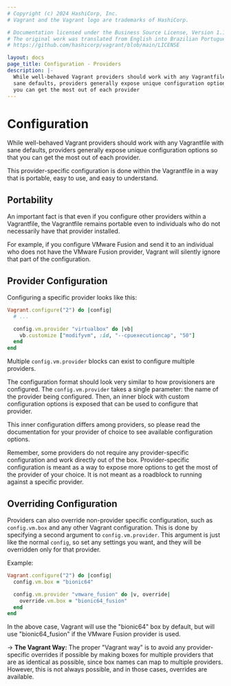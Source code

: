 ```yaml
---
# Copyright (c) 2024 HashiCorp, Inc.
# Vagrant and the Vagrant logo are trademarks of HashiCorp.

# Documentation licensed under the Business Source License, Version 1.1.
# The original work was translated from English into Brazilian Portuguese.
# https://github.com/hashicorp/vagrant/blob/main/LICENSE

layout: docs
page_title: Configuration - Providers
description: |-
  While well-behaved Vagrant providers should work with any Vagrantfile with
  sane defaults, providers generally expose unique configuration options so that
  you can get the most out of each provider
---
```


# Configuration

While well-behaved Vagrant providers should work with any Vagrantfile with sane
defaults, providers generally expose unique configuration
options so that you can get the most out of each provider.

This provider-specific configuration is done within the Vagrantfile
in a way that is portable, easy to use, and easy to understand.

## Portability

An important fact is that even if you configure other providers within
a Vagrantfile, the Vagrantfile remains portable even to individuals who
do not necessarily have that provider installed.

For example, if you configure VMware Fusion and send it to an individual
who does not have the VMware Fusion provider, Vagrant will silently ignore
that part of the configuration.

## Provider Configuration

Configuring a specific provider looks like this:

```ruby
Vagrant.configure("2") do |config|
  # ...

  config.vm.provider "virtualbox" do |vb|
    vb.customize ["modifyvm", :id, "--cpuexecutioncap", "50"]
  end
end
```

Multiple `config.vm.provider` blocks can exist to configure multiple
providers.

The configuration format should look very similar to how provisioners
are configured. The `config.vm.provider` takes a single parameter: the
name of the provider being configured. Then, an inner block with custom
configuration options is exposed that can be used to configure that
provider.

This inner configuration differs among providers, so please read the
documentation for your provider of choice to see available configuration
options.

Remember, some providers do not require any provider-specific configuration
and work directly out of the box. Provider-specific configuration is meant
as a way to expose more options to get the most of the provider of your
choice. It is not meant as a roadblock to running against a specific provider.

## Overriding Configuration

Providers can also override non-provider specific configuration, such
as `config.vm.box` and any other Vagrant configuration. This is done by
specifying a second argument to `config.vm.provider`. This argument is
just like the normal `config`, so set any settings you want, and they will
be overridden only for that provider.

Example:

```ruby
Vagrant.configure("2") do |config|
  config.vm.box = "bionic64"

  config.vm.provider "vmware_fusion" do |v, override|
    override.vm.box = "bionic64_fusion"
  end
end
```

In the above case, Vagrant will use the "bionic64" box by default, but
will use "bionic64_fusion" if the VMware Fusion provider is used.

-> **The Vagrant Way:** The proper "Vagrant way" is to
avoid any provider-specific overrides if possible by making boxes
for multiple providers that are as identical as possible, since box
names can map to multiple providers. However, this is not always possible,
and in those cases, overrides are available.
